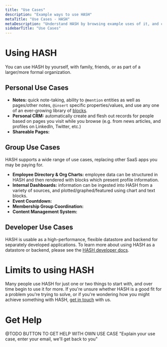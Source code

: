 ```yaml
---
title: "Use Cases"
description: "Example ways to use HASH"
metaTitle: "Use Cases - HASH"
metaDescription: "Understand HASH by browsing example uses of it, and case studies from its users"
sidebarTitle: "Use Cases"
---
```


# Using HASH<a id="#examples" />

You can use HASH by yourself, with family, friends, or as part of a larger/more formal organization.

## Personal Use Cases<a id="#personal" />

- **Notes:** quick note-taking, ability to `@mention` entities as well as pages/other notes, `@insert` specific properties/values, and use any one of an ever-growing library of [blocks](https://hash.ai/guide/pages/blocks).
- **Personal CRM:** automatically create and flesh out records for people based on pages you visit while you browse (e.g. from news articles, and profiles on LinkedIn, Twitter, etc.)
- **Shareable Pages:**

## Group Use Cases<a id="#group" />

HASH supports a wide range of use cases, replacing other SaaS apps you may be paying for.

- **Employee Directory & Org Charts:** employee data can be structured in HASH and then rendered with blocks which present profile information.
- **Internal Dashboards:** information can be ingested into HASH from a variety of sources, and plotted/graphed/featured using chart and text blocks.
- **Event Countdown:**
- **Membership Group Coordination:**
- **Content Management System:**

## Developer Use Cases<a id="#dev" />

HASH is usable as a high-performance, flexible datastore and backend for separately developed applications. To learn more about using HASH as a datastore or backend, please see the [HASH developer docs](https://hash.dev/docs).

# Limits to using HASH

Many people use HASH for just one or two things to start with, and over time begin to use it for more. If you're unsure whether HASH is a good fit for a problem you're trying to solve, or if you're wondering how you might achieve something with HASH, [get in touch](https://hash.ai/contact) with us.

# Get Help

@TODO BUTTON TO GET HELP WITH OWN USE CASE "Explain your use case, enter your email, we'll get back to you"
